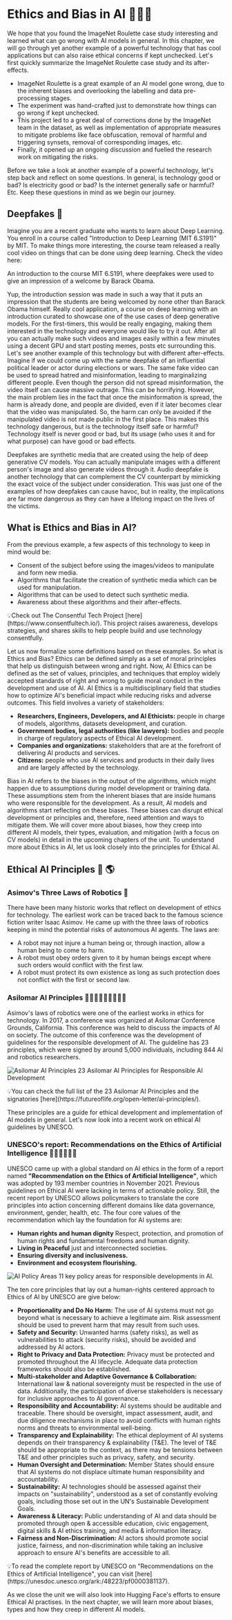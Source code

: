 # Ethics and Bias in AI 🧑‍🤝‍🧑

We hope that you found the ImageNet Roulette case study interesting and learned what can go wrong with AI models in general. In this chapter, we will go through yet another example of a powerful technology that has cool applications but can also raise ethical concerns if kept unchecked. Let's first quickly summarize the ImageNet Roulette case study and its after-effects.
- ImageNet Roulette is a great example of an AI model gone wrong, due to the inherent biases and overlooking the labelling and data pre-processing stages.
- The experiment was hand-crafted just to demonstrate how things can go wrong if kept unchecked.
- This project led to a great deal of corrections done by the ImageNet team in the dataset, as well as implementation of appropriate measures to mitigate problems like face obfuscation, removal of harmful and triggering synsets, removal of corresponding images, etc.
- Finally, it opened up an ongoing discussion and fuelled the research work on mitigating the risks. 

Before we take a look at another example of a powerful technology, let's step back and reflect on some questions. In general, is technology good or bad? Is electricity good or bad? Is the internet generally safe or harmful? Etc. Keep these questions in mind as we begin our journey.

## Deepfakes 🎥

Imagine you are a recent graduate who wants to learn about Deep Learning. You enroll in a course called "Introduction to Deep Learning (MIT 6.S191)" by MIT. To make things more interesting, the course team released a really cool video on things that can be done using deep learning. Check the video here:

<Youtube id="l82PxsKHxYc"/>
An introduction to the course MIT 6.S191, where deepfakes were used to give an impression of a welcome by Barack Obama.

Yup, the introduction session was made in such a way that it puts an impression that the students are being welcomed by none other than Barack Obama himself. Really cool application, a course on deep learning with an introduction curated to showcase one of the use cases of deep generative models. For the first-timers, this would be really engaging, making them interested in the technology and everyone would like to try it out. After all you can actually make such videos and images easily within a few minutes using a decent GPU and start posting memes, posts etc surrounding this.
Let's see another example of this technology but with different after-effects. Imagine if we could come up with the same deepfake of an influential political leader or actor during elections or wars. The same fake video can be used to spread hatred and misinformation, leading to marginalizing different people. Even though the person did not spread misinformation, the video itself can cause massive outrage. This can be horrifying. However, the main problem lies in the fact that once the misinformation is spread, the harm is already done, and people are divided, even if it later becomes clear that the video was manipulated. So, the harm can only be avoided if the manipulated video is not made public in the first place. This makes this technology dangerous, but is the technology itself safe or harmful? Technology itself is never good or bad, but its usage (who uses it and for what purpose) can have good or bad effects.

Deepfakes are synthetic media that are created using the help of deep generative CV models. You can actually manipulate images with a different person's image and also generate videos through it. Audio deepfake is another technology that can complement the CV counterpart by mimicking the exact voice of the subject under consideration. This was just one of the examples of how deepfakes can cause havoc, but in reality, the implications are far more dangerous as they can have a lifelong impact on the lives of the victims.

## What is Ethics and Bias in AI?

From the previous example, a few aspects of this technology to keep in mind would be:
- Consent of the subject before using the images/videos to manipulate and form new media.
- Algorithms that facilitate the creation of synthetic media which can be used for manipulation.
- Algorithms that can be used to detect such synthetic media.
- Awareness about these algorithms and their after-effects.

<Tip>
💡Check out The Consentful Tech Project [here](https://www.consentfultech.io/). This project raises awareness, develops strategies, and shares skills to help people build and use technology consentfully.
</Tip>

Let us now formalize some definitions based on these examples. So what is Ethics and Bias? Ethics can be defined simply as a set of moral principles that help us distinguish between wrong and right. Now, AI Ethics can be defined as the set of values, principles, and techniques that employ widely accepted standards of right and wrong to guide moral conduct in the development and use of AI. AI Ethics is a multidisciplinary field that studies how to optimize AI's beneficial impact while reducing risks and adverse outcomes. This field involves a variety of stakeholders:
- **Researchers, Engineers, Developers, and AI Ethicists:** people in charge of models, algorithms, datasets development, and curation.
- **Government bodies, legal authorities (like lawyers):** bodies and people in charge of regulatory aspects of Ethical AI development.
- **Companies and organizations:** stakeholders that are at the forefront of delivering AI products and services.
- **Citizens:** people who use AI services and products in their daily lives and are largely affected by the technology.

Bias in AI refers to the biases in the output of the algorithms, which might happen due to assumptions during model development or training data. These assumptions stem from the inherent biases that are inside humans who were responsible for the development. As a result, AI models and algorithms start reflecting on these biases. These biases can disrupt ethical development or principles and, therefore, need attention and ways to mitigate them. We will cover more about biases, how they creep into different AI models, their types, evaluation, and mitigation (with a focus on CV models) in detail in the upcoming chapters of the unit. To understand more about Ethics in AI, let us look closely into the principles for Ethical AI.

## Ethical AI Principles 🤗 🌎

### Asimov's Three Laws of Robotics 🤖 

There have been many historic works that reflect on development of ethics for technology. The earliest work can be traced back to the famous science fiction writer Isaac Asimov. He came up with the three laws of robotics keeping in mind the potential risks of autonomous AI agents. The laws are:
- A robot may not injure a human being or, through inaction, allow a human being to come to harm.
- A robot must obey orders given to it by human beings except where such orders would conflict with the first law.
- A robot must protect its own existence as long as such protection does not conflict with the first or second law.

### Asilomar AI Principles 🧑🏻‍⚖️🧑🏻‍🎓🧑🏻‍💻

Asimov's laws of robotics were one of the earliest works in ethics for technology. In 2017, a conference was organized at Asilomar Conference Grounds, California. This conference was held to discuss the impacts of AI on society. The outcome of this conference was the development of guidelines for the responsible development of AI. The guideline has 23 principles, which were signed by around 5,000 individuals, including 844 AI and robotics researchers.

![Asilomar AI Principles](https://huggingface.co/datasets/hf-vision/course-assets/resolve/main/asilomar-ai.png)
23 Asilomar AI Principles for Responsible AI Development

<Tip>
💡You can check the full list of the 23 Asilomar AI Principles and the signatories [here](https://futureoflife.org/open-letter/ai-principles/).
</Tip>

These principles are a guide for ethical development and implementation of AI models in general. Let's now look into a recent work on ethical AI guidelines by UNESCO.

### UNESCO's report: Recommendations on the Ethics of Artificial Intelligence 🧑🏼‍🤝‍🧑🏼🌐

UNESCO came up with a global standard on AI ethics in the form of a report named **"Recommendation on the Ethics of Artificial Intelligence"**, which was adopted by 193 member countries in November 2021. Previous guidelines on Ethical AI were lacking in terms of actionable policy. Still, the recent report by UNESCO allows policymakers to translate the core principles into action concerning different domains like data governance, environment, gender, health, etc. The four core values of the recommendation which lay the foundation for AI systems are:
- **Human rights and human dignity** Respect, protection, and promotion of human rights and fundamental freedoms and human dignity.
- **Living in Peaceful** just and interconnected societies.
- **Ensuring diversity and inclusiveness.**
- **Environment and ecosystem flourishing.**

![AI Policy Areas](https://huggingface.co/datasets/hf-vision/course-assets/resolve/main/ai_policy.png)
11 key policy areas for responsible developments in AI.

The ten core principles that lay out a human-rights centered approach to Ethics of AI by UNESCO are give below:
- **Proportionality and Do No Harm:** The use of AI systems must not go beyond what is necessary to achieve a legitimate aim. Risk assessment should be used to prevent harm that may result from such uses.
- **Safety and Security:** Unwanted harms (safety risks), as well as vulnerabilities to attack (security risks), should be avoided and addressed by AI actors.
- **Right to Privacy and Data Protection:** Privacy must be protected and promoted throughout the AI lifecycle. Adequate data protection frameworks should also be established.
- **Multi-stakeholder and Adaptive Governance & Collaboration:** International law & national sovereignty must be respected in the use of data. Additionally, the participation of diverse stakeholders is necessary for inclusive approaches to AI governance.
- **Responsibility and Accountability:** AI systems should be auditable and traceable. There should be oversight, impact assessment, audit, and due diligence mechanisms in place to avoid conflicts with human rights norms and threats to environmental well-being.
- **Transparency and Explainability:** The ethical deployment of AI systems depends on their transparency & explainability (T&E). The level of T&E should be appropriate to the context, as there may be tensions between T&E and other principles such as privacy, safety, and security.
- **Human Oversight and Determination:** Member States should ensure that AI systems do not displace ultimate human responsibility and accountability.
- **Sustainability:** AI technologies should be assessed against their impacts on "sustainability", understood as a set of constantly evolving goals, including those set out in the UN's Sustainable Development Goals.
- **Awareness & Literacy:** Public understanding of AI and data should be promoted through open & accessible education, civic engagement, digital skills & AI ethics training, and media & information literacy.
- **Fairness and Non-Discrimination:** AI actors should promote social justice, fairness, and non-discrimination while taking an inclusive approach to ensure AI's benefits are accessible to all.

<Tip>
💡To read the complete report by UNESCO on "Recommendations on the Ethics of Artificial Intelligence", you can visit [here](https://unesdoc.unesco.org/ark:/48223/pf0000381137).
</Tip>

As we close the unit we will also look into Hugging Face's efforts to ensure Ethical AI practises. In the next chapter, we will learn more about biases, types and how they creep in different AI models.
